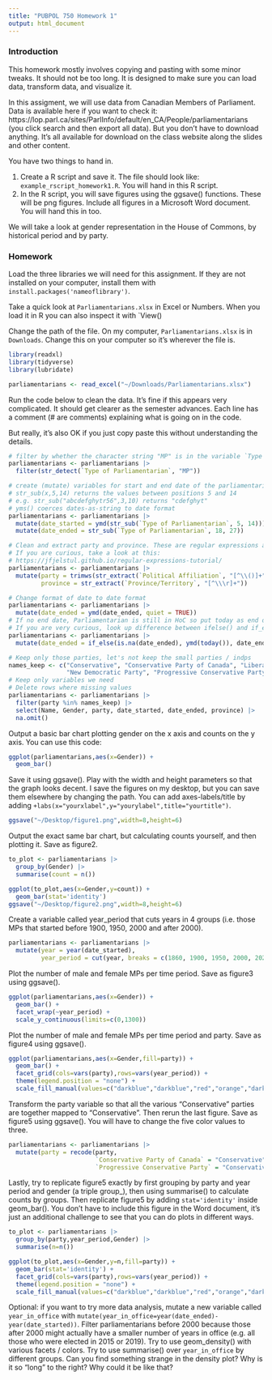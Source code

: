 ```yaml
---
title: "PUBPOL 750 Homework 1"
output: html_document
---
```


### Introduction

This homework mostly involves copying and pasting with some minor tweaks. It should not be too long. It is designed to make sure you can load data, transform data, and visualize it.

In this assigment, we will use data from Canadian Members of Parliament. Data is available here if you want to check it: https://lop.parl.ca/sites/ParlInfo/default/en_CA/People/parliamentarians (you click search and then export all data). But you don't have to download anything. It's all available for download on the class website along the slides and other content.

You have two things to hand in.

1. Create a R script and save it. The file should look like: `example_rscript_homework1.R`. You will hand in this R script.
2. In the R script, you will save figures using the ggsave() functions. These will be png figures. Include all figures in a Microsoft Word document. You will hand this in too.

We will take a look at gender representation in the House of Commons, by historical period and by party.

### Homework

Load the three libraries we will need for this assignment. If they are not installed on your computer, install them with `install.packages('nameoflibrary')`.

Take a quick look at `Parliamentarians.xlsx` in Excel or Numbers. When you load it in R you can also inspect it with `View()

Change the path of the file. On my computer, `Parliamentarians.xlsx` is in `Downloads`. Change this on your computer so it's wherever the file is.

```r
library(readxl)
library(tidyverse)
library(lubridate)

parliamentarians <- read_excel("~/Downloads/Parliamentarians.xlsx")
```

Run the code below to clean the data. It's fine if this appears very complicated. It should get clearer as the semester advances. Each line has a comment (# are comments) explaining what is going on in the code.

But really, it's also OK if you just copy paste this without understanding the details.

```r
# filter by whether the character string "MP" is in the variable `Type of Parliamentarian`
parliamentarians <- parliamentarians |>
  filter(str_detect(`Type of Parliamentarian`, "MP"))

# create (mutate) variables for start and end date of the parliamentarian
# str_sub(x,5,14) returns the values between positions 5 and 14
# e.g. str_sub("abcdefghytr56",3,10) returns "cdefghyt"
# yms() coerces dates-as-string to date format 
parliamentarians <- parliamentarians |>
  mutate(date_started = ymd(str_sub(`Type of Parliamentarian`, 5, 14))) |>
  mutate(date_ended = str_sub(`Type of Parliamentarian`, 18, 27))

# Clean and extract party and province. These are regular expressions and it's fine if it's not clear. Regular expression extract/replace data based on patterns.
# If you are curious, take a look at this:
# https://jfjelstul.github.io/regular-expressions-tutorial/
parliamentarians <- parliamentarians |>
  mutate(party = trimws(str_extract(`Political Affiliation`, "[^\\()]+")),
         province = str_extract(`Province/Territory`, "[^\\\r]+"))

# Change format of date to date format
parliamentarians <- parliamentarians |>
  mutate(date_ended = ymd(date_ended, quiet = TRUE))
# If no end date, Parliamentarian is still in HoC so put today as end date.
# If you are very curious, look up difference between ifelse() and if_else()
parliamentarians <- parliamentarians |>
  mutate(date_ended = if_else(is.na(date_ended), ymd(today()), date_ended))

# Keep only those parties, let's not keep the small parties / indps
names_keep <- c("Conservative", "Conservative Party of Canada", "Liberal Party of Canada", 
                "New Democratic Party", "Progressive Conservative Party")
# Keep only variables we need
# Delete rows where missing values
parliamentarians <- parliamentarians |>
  filter(party %in% names_keep) |>
  select(Name, Gender, party, date_started, date_ended, province) |>
  na.omit()

```

Output a basic bar chart plotting gender on the x axis and counts on the y axis. You can use this code:

```r
ggplot(parliamentarians,aes(x=Gender)) +
  geom_bar()
```

Save it using ggsave(). Play with the width and height parameters so that the graph looks decent. I save the figures on my desktop, but you can save them elsewhere by changing the path. You can add axes-labels/title by adding `+labs(x="yourxlabel",y="yourylabel",title="yourtitle")`. 

```r
ggsave("~/Desktop/figure1.png",width=8,height=6)
```

Output the exact same bar chart, but calculating counts yourself, and then plotting it. Save as figure2.

```r
to_plot <- parliamentarians |>
  group_by(Gender) |>
  summarise(count = n())

ggplot(to_plot,aes(x=Gender,y=count)) +
  geom_bar(stat='identity')
ggsave("~/Desktop/figure2.png",width=8,height=6)
```

Create a variable called year_period that cuts years in 4 groups (i.e. those MPs that started before 1900, 1950, 2000 and after 2000). 

```r
parliamentarians <- parliamentarians |>
  mutate(year = year(date_started),
         year_period = cut(year, breaks = c(1860, 1900, 1950, 2000, 2025), dig.lab = 4))

```

Plot the number of male and female MPs per time period. Save as figure3 using ggsave().

```r
ggplot(parliamentarians,aes(x=Gender)) +
  geom_bar() +
  facet_wrap(~year_period) + 
  scale_y_continuous(limits=c(0,1300))
```

Plot the number of male and female MPs per time period and party. Save as figure4 using ggsave().

```r
ggplot(parliamentarians,aes(x=Gender,fill=party)) +
  geom_bar() +
  facet_grid(cols=vars(party),rows=vars(year_period)) +
  theme(legend.position = "none") +
  scale_fill_manual(values=c("darkblue","darkblue","red","orange","darkblue"))
```

Transform the party variable so that all the various "Conservative" parties are together mapped to "Conservative". Then rerun the last figure. Save as figure5 using ggsave(). You will have to change the five color values to three.

```r
parliamentarians <- parliamentarians |>
  mutate(party = recode(party, 
                        `Conservative Party of Canada` = "Conservative", 
                        `Progressive Conservative Party` = "Conservative"))
```

Lastly, try to replicate figure5 exactly by first grouping by party and year period and gender (a triple group_), then using summarise() to calculate counts by groups. Then replicate figure5 by adding `stat='identity'` inside geom_bar(). You don't have to include this figure in the Word document, it's just an additional challenge to see that you can do plots in different ways.

```r

to_plot <- parliamentarians |>
  group_by(party,year_period,Gender) |>
  summarise(n=n())

ggplot(to_plot,aes(x=Gender,y=n,fill=party)) +
  geom_bar(stat='identity') +
  facet_grid(cols=vars(party),rows=vars(year_period)) +
  theme(legend.position = "none") +
  scale_fill_manual(values=c("darkblue","darkblue","red","orange","darkblue"))
```

Optional: if you want to try more data analysis, mutate a new variable called `year_in_office` with `mutate(year_in_office=year(date_ended)-year(date_started))`. Filter parliamentarians before 2000 because those after 2000 might actually have a smaller number of years in office (e.g. all those who were elected in 2015 or 2019). Try to use geom_density() with various facets / colors. Try to use summarise() over `year_in_office` by different groups. Can you find something strange in the density plot? Why is it so "long" to the right? Why could it be like that?